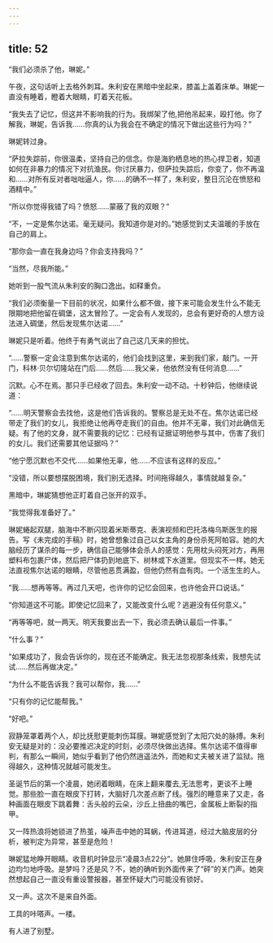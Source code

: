 ```yaml
---
---
---
```

title: 52
---







“我们必须杀了他，琳妮。”

午夜，这句话听上去格外刺耳。朱利安在黑暗中坐起来，膝盖上盖着床单。琳妮一直没有睡着，瞪着大眼睛，盯着天花板。

“我失去了记忆，但这并不影响我的行为。我绑架了他,把他吊起来，殴打他。你了解我，琳妮，告诉我……你真的认为我会在不确定的情况下做出这些行为吗？”

琳妮转过身。

“萨拉失踪前，你很温柔，坚持自己的信念。你是海豹栖息地的热心捍卫者，知道如何在非暴力的情况下对抗渔民。你讨厌暴力，但萨拉失踪后，你变了，你不再温和……对所有反对者咄咄逼人，你……的确不一样了，朱利安，整日沉沦在愤怒和酒精中。”

“所以你觉得我错了吗？愤怒……蒙蔽了我的双眼？”

“不，一定是焦尔达诺。毫无疑问。我知道你是对的。”她感觉到丈夫温暖的手放在自己的肩上。

“那你会一直在我身边吗？你会支持我吗？”

“当然，尽我所能。”

她听到一股气流从朱利安的胸口逸出。如释重负。

“我们必须衡量一下目前的状况，如果什么都不做，接下来可能会发生什么不能无限期地把他留在碉堡，这太冒险了。一定会有人发现的，总会有更好奇的人想方设法进入碉堡，然后发现焦尔达诺……”

琳妮只是听着。他终于有勇气说出了自己这几天来的担忧。

“……警察一定会注意到焦尔达诺的，他们会找到这里，来到我们家，敲门。一开门，科林·贝尔切隆站在门后……然后……我父亲，他依然没有任何消息……”

沉默。心不在焉。那只手已经收了回去。朱利安一动不动。十秒钟后，他继续说道：

“……明天警察会去找他，这是他们告诉我的。警察总是无处不在。焦尔达诺已经带走了我们的女儿，我拒绝让他再夺走我们的自由。他并不无辜，我们对此确信无疑。有了他的文身，就不需要我的记忆：已经有证据证明他参与其中，伤害了我们的女儿。我们还需要其他证据吗？”

“他宁愿沉默也不交代……如果他无辜，他……不应该有这样的反应。”

“没错，所以要想摆脱困境，我们别无选择。时间拖得越久，事情就越复杂。”

黑暗中，琳妮猜想他正盯着自己张开的双手。

“我觉得我准备好了。”

琳妮蜷起双腿，脑海中不断闪现着米斯蒂克、表演视频和巴托洛梅乌斯医生的报告。写《未完成的手稿》时，她曾想象过自己以女主角的身份杀死阿帕容。她的大脑经历了谋杀的每一步，确信自己能够体会杀人的感觉：先用枕头闷死对方，再用塑料布包裹尸体，然后把尸体扔到地底下、树林或下水道里。但现实不一样。她无法直视焦尔达诺的眼睛，尽管他恶贯满盈，但他仍然有血有肉。一个活生生的人。

“我……想再等等。再过几天吧，也许你的记忆会回来，也许他会开口说话。”

“你知道这不可能。即使记忆回来了，又能改变什么呢？逃避没有任何意义。”

“再等等吧，就一两天。明天我要出去一下，我必须去确认最后一件事。”

“什么事？”

"如果成功了，我会告诉你的，现在还不能确定。我无法忽视那条线索，我想先试试……然后再做决定。”

“为什么不能告诉我？我可以帮你，我……”

“只有你的记忆能帮我。”

“好吧。”

寂静笼罩着两个人，却比抚慰更能刺伤耳膜。琳妮感觉到了太阳穴处的脉搏。朱利安无疑是对的：没必要推迟决定的时刻，必须尽快做出选择。焦尔达诺不值得审判，有那么一瞬间，她似乎看到了他仍然逍遥法外，而她和丈夫被关进了监狱。拖得越久，这种情况就越可能发生。

圣诞节后的第一个凌晨，她闭着眼睛，在床上翻来覆去,无法思考，更谈不上睡觉。那些脸一直在眼皮下打转，大脑好几次差点断了线。强烈的睡意来了又走，各种画面在眼皮下跳着舞：舌头般的云朵，沙丘上扭曲的嘴巴，金属板上断裂的指甲。

又一阵热浪将她锁进了热茧，噪声击中她的耳蜗，传进耳道，经过大脑皮层的分析，被判定为异常，甚至是危险！

琳妮猛地睁开眼睛。收音机时钟显示“凌晨3点22分”。她屏住呼吸，朱利安正在身边均匀地呼吸。是梦吗？还是风？不，她的确听到外面传来了“砰”的关门声。她突然想起自己一直没有重设警报器，甚至怀疑大门可能没有锁好。

又一声。这次不是来自外面。

工具的咔嗒声。一楼。

有人进了别墅。